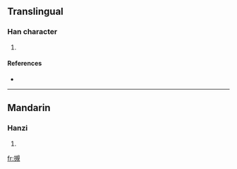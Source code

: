 ==Translingual==

===Han character===
{{Han char|rn=64|rad=手|as=11|sn=14|four=5601<sub>0</sub>|canj=手手人山 (QQOU)}}

# {{defn|Han|sort=手11}}

====References====
* {{Han ref|kx=0451.080|dkj=12622|hdz=31941.090|uh=646B|ud=25707|bh=E1F0|bd=57840}}

----

==Mandarin==

===Hanzi===
{{cmn-hanzi|pin=[[guī]] ([[gui1]])|wg=kuei<sup>1</sup>}}

# {{defn|Mandarin|sort=手11}}

[[fr:摫]]